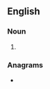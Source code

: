 ==English==

===Noun===
{{head|en|noun plural form}}

# {{plural of|ageist|lang=en}}

===Anagrams===
* {{l|en|sagiest}}